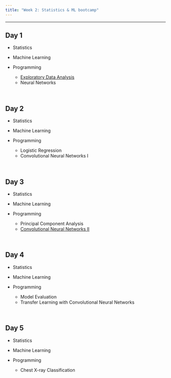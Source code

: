 ```yaml
---
title: "Week 2: Statistics & ML bootcamp"
---
```



---

## Day 1

* Statistics

* Machine Learning

* Programming
  * [Exploratory Data Analysis](https://github.com/jlgrons/CELEHS-DSinA/blob/main/Week_1_Materials/EDA.ipynb)
  * Neural Networks

<br>

## Day 2

* Statistics

* Machine Learning

* Programming
  * Logistic Regression
  * Convolutional Neural Networks I

<br>

## Day 3

* Statistics

* Machine Learning

* Programming
  * Principal Component Analysis
  * [Convolutional Neural Networks II](https://github.com/jlgrons/CELEHS-DSinA/blob/main/Week_1_Materials/Intro to CNN.ipynb)

<br>

## Day 4

* Statistics

* Machine Learning

* Programming
  * Model Evaluation
  * Transfer Learning with Convolutional Neural Networks

<br>

## Day 5

* Statistics

* Machine Learning

* Programming
  * Chest X-ray Classification
  
<br>  
  
  
  